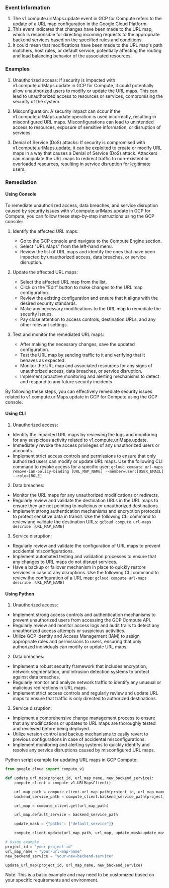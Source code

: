 
### Event Information

1. The v1.compute.urlMaps.update event in GCP for Compute refers to the update of a URL map configuration in the Google Cloud Platform. 
2. This event indicates that changes have been made to the URL map, which is responsible for directing incoming requests to the appropriate backend services based on the specified rules and conditions. 
3. It could mean that modifications have been made to the URL map's path matchers, host rules, or default service, potentially affecting the routing and load balancing behavior of the associated resources.


### Examples

1. Unauthorized access: If security is impacted with v1.compute.urlMaps.update in GCP for Compute, it could potentially allow unauthorized users to modify or update the URL maps. This can lead to unauthorized access to resources or services, compromising the security of the system.

2. Misconfiguration: A security impact can occur if the v1.compute.urlMaps.update operation is used incorrectly, resulting in misconfigured URL maps. Misconfigurations can lead to unintended access to resources, exposure of sensitive information, or disruption of services.

3. Denial of Service (DoS) attacks: If security is compromised with v1.compute.urlMaps.update, it can be exploited to create or modify URL maps in a way that causes a Denial of Service (DoS) attack. Attackers can manipulate the URL maps to redirect traffic to non-existent or overloaded resources, resulting in service disruption for legitimate users.

### Remediation

#### Using Console

To remediate unauthorized access, data breaches, and service disruption caused by security issues with v1.compute.urlMaps.update in GCP for Compute, you can follow these step-by-step instructions using the GCP console:

1. Identify the affected URL maps: 
   - Go to the GCP console and navigate to the Compute Engine section.
   - Select "URL Maps" from the left-hand menu.
   - Review the list of URL maps and identify the ones that have been impacted by unauthorized access, data breaches, or service disruption.

2. Update the affected URL maps:
   - Select the affected URL map from the list.
   - Click on the "Edit" button to make changes to the URL map configuration.
   - Review the existing configuration and ensure that it aligns with the desired security standards.
   - Make any necessary modifications to the URL map to remediate the security issues.
   - Pay close attention to access controls, destination URLs, and any other relevant settings.

3. Test and monitor the remediated URL maps:
   - After making the necessary changes, save the updated configuration.
   - Test the URL map by sending traffic to it and verifying that it behaves as expected.
   - Monitor the URL map and associated resources for any signs of unauthorized access, data breaches, or service disruption.
   - Implement proactive monitoring and alerting mechanisms to detect and respond to any future security incidents.

By following these steps, you can effectively remediate security issues related to v1.compute.urlMaps.update in GCP for Compute using the GCP console.

#### Using CLI

1. Unauthorized access:
- Identify the impacted URL maps by reviewing the logs and monitoring for any suspicious activity related to v1.compute.urlMaps.update.
- Immediately revoke the access privileges of any unauthorized users or accounts.
- Implement strict access controls and permissions to ensure that only authorized users can modify or update URL maps. Use the following CLI command to revoke access for a specific user:
  `gcloud compute url-maps remove-iam-policy-binding [URL_MAP_NAME] --member=user:[USER_EMAIL] --role=[ROLE]`

2. Data breaches:
- Monitor the URL maps for any unauthorized modifications or redirects.
- Regularly review and validate the destination URLs in the URL maps to ensure they are not pointing to malicious or unauthorized destinations.
- Implement strong authentication mechanisms and encryption protocols to protect sensitive data in transit. Use the following CLI command to review and validate the destination URLs:
  `gcloud compute url-maps describe [URL_MAP_NAME]`

3. Service disruption:
- Regularly review and validate the configuration of URL maps to prevent accidental misconfigurations.
- Implement automated testing and validation processes to ensure that any changes to URL maps do not disrupt services.
- Have a backup or failover mechanism in place to quickly restore services in case of any disruptions. Use the following CLI command to review the configuration of a URL map:
  `gcloud compute url-maps describe [URL_MAP_NAME]`

#### Using Python

1. Unauthorized access:
- Implement strong access controls and authentication mechanisms to prevent unauthorized users from accessing the GCP Compute API.
- Regularly review and monitor access logs and audit trails to detect any unauthorized access attempts or suspicious activities.
- Utilize GCP Identity and Access Management (IAM) to assign appropriate roles and permissions to users, ensuring that only authorized individuals can modify or update URL maps.

2. Data breaches:
- Implement a robust security framework that includes encryption, network segmentation, and intrusion detection systems to protect against data breaches.
- Regularly monitor and analyze network traffic to identify any unusual or malicious redirections in URL maps.
- Implement strict access controls and regularly review and update URL maps to ensure that traffic is only directed to authorized destinations.

3. Service disruption:
- Implement a comprehensive change management process to ensure that any modifications or updates to URL maps are thoroughly tested and reviewed before being deployed.
- Utilize version control and backup mechanisms to easily revert to previous configurations in case of accidental misconfigurations.
- Implement monitoring and alerting systems to quickly identify and resolve any service disruptions caused by misconfigured URL maps.

Python script example for updating URL maps in GCP Compute:

```python
from google.cloud import compute_v1

def update_url_map(project_id, url_map_name, new_backend_service):
    compute_client = compute_v1.URLMapsClient()

    url_map_path = compute_client.url_map_path(project_id, url_map_name)
    backend_service_path = compute_client.backend_service_path(project_id, new_backend_service)

    url_map = compute_client.get(url_map_path)

    url_map.default_service = backend_service_path

    update_mask = {"paths": ["default_service"]}

    compute_client.update(url_map_path, url_map, update_mask=update_mask)

# Usage example
project_id = "your-project-id"
url_map_name = "your-url-map-name"
new_backend_service = "your-new-backend-service"

update_url_map(project_id, url_map_name, new_backend_service)
```

Note: This is a basic example and may need to be customized based on your specific requirements and environment.

